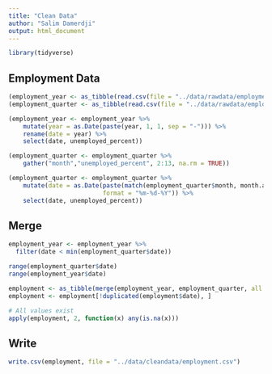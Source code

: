 ```yaml
---
title: "Clean Data"
author: "Salim Damerdji"
output: html_document
---
```


```r
library(tidyverse)
```

## Employment Data
```r
(employment_year <- as_tibble(read.csv(file = "../data/rawdata/employment_by_year.csv", fileEncoding="UTF-8-BOM")))
(employment_quarter <- as_tibble(read.csv(file = "../data/rawdata/employment_by_quarter.csv", fileEncoding="UTF-8-BOM")))

(employment_year <- employment_year %>%
    mutate(year = as.Date(paste(year, 1, 1, sep = "-"))) %>%
    rename(date = year) %>%
    select(date, unemployed_percent))

(employment_quarter <- employment_quarter %>% 
    gather("month","unemployed_percent", 2:13, na.rm = TRUE))

(employment_quarter <- employment_quarter %>%
    mutate(date = as.Date(paste(match(employment_quarter$month, month.abb),"01", employment_quarter$Year, sep="-"),
                          format = "%m-%d-%Y")) %>%
    select(date, unemployed_percent))
```

## Merge
```r
employment_year <- employment_year %>%
  filter(date < min(employment_quarter$date))

range(employment_quarter$date)
range(employment_year$date)

employment <- as_tibble(merge(employment_year, employment_quarter, all = TRUE))
employment <- employment[!duplicated(employment$date), ]

# All values exist
apply(employment, 2, function(x) any(is.na(x)))
```

## Write
```r
write.csv(employment, file = "../data/cleandata/employment.csv")
```